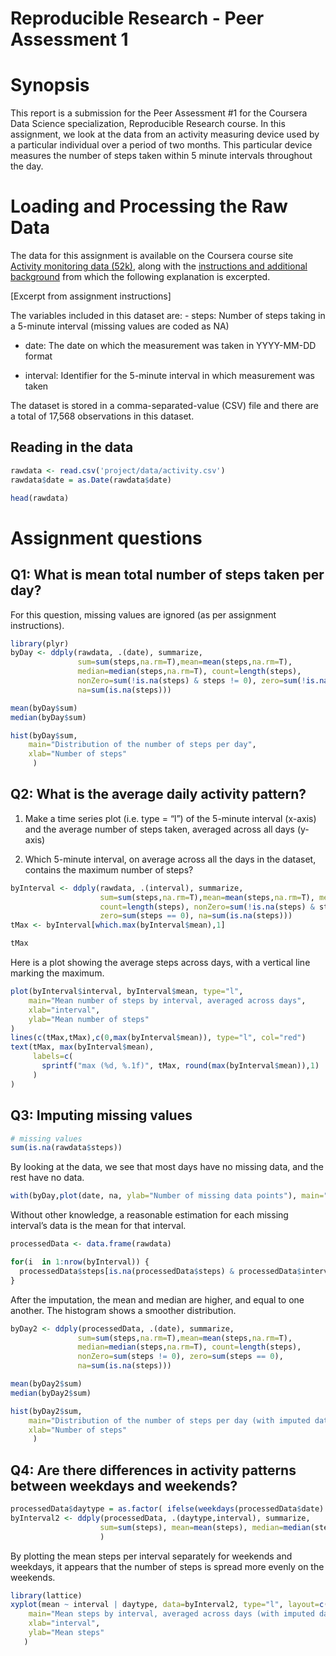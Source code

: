 Reproducible Research - Peer Assessment 1
=========================================

# Synopsis
This report is a submission for the Peer Assessment #1 for the Coursera Data Science specialization, Reproducible Research course.  In this assignment, we look at the data from an activity measuring device used by a particular individual over a period of two months. This particular device measures the number of steps taken within 5 minute intervals throughout the day.

# Loading and Processing the Raw Data

The data for this assignment is available on the Coursera course site  [Activity monitoring data (52k)](https://d396qusza40orc.cloudfront.net/repdata%2Fdata%2Factivity.zip), along with the [instructions and additional background](https://class.coursera.org/repdata-002/human_grading/view/courses/972084/assessments/3/submissions) from which the following explanation is excerpted.

[Excerpt from assignment instructions]

The variables included in this dataset are:
- steps: Number of steps taking in a 5-minute interval (missing values are coded as NA)

- date: The date on which the measurement was taken in YYYY-MM-DD format

- interval: Identifier for the 5-minute interval in which measurement was taken

The dataset is stored in a comma-separated-value (CSV) file and there are a total of 17,568 observations in this dataset.


## Reading in the data
```r
rawdata <- read.csv('project/data/activity.csv')
rawdata$date = as.Date(rawdata$date)

head(rawdata)
```

# Assignment questions

## Q1: What is mean total number of steps taken per day?

For this question, missing values are ignored (as per assignment instructions).

```r
library(plyr)
byDay <- ddply(rawdata, .(date), summarize,
               sum=sum(steps,na.rm=T),mean=mean(steps,na.rm=T),
               median=median(steps,na.rm=T), count=length(steps),
               nonZero=sum(!is.na(steps) & steps != 0), zero=sum(!is.na(steps) & steps == 0),
               na=sum(is.na(steps)))

mean(byDay$sum)
median(byDay$sum)

```

```r
hist(byDay$sum,
    main="Distribution of the number of steps per day",
    xlab="Number of steps"
     )

```


## Q2: What is the average daily activity pattern?
1. Make a time series plot (i.e. type = "l") of the 5-minute interval (x-axis) and the average number of steps taken, averaged across all days (y-axis)

2. Which 5-minute interval, on average across all the days in the dataset, contains the maximum number of steps?
```r
byInterval <- ddply(rawdata, .(interval), summarize,
                    sum=sum(steps,na.rm=T),mean=mean(steps,na.rm=T), median=median(steps,na.rm=T),
                    count=length(steps), nonZero=sum(!is.na(steps) & steps != 0),
                    zero=sum(steps == 0), na=sum(is.na(steps)))
tMax <- byInterval[which.max(byInterval$mean),1]

tMax
```

Here is a plot showing the average steps across days, with a vertical line marking the maximum.

```r
plot(byInterval$interval, byInterval$mean, type="l",
    main="Mean number of steps by interval, averaged across days",
    xlab="interval",
    ylab="Mean number of steps"
)
lines(c(tMax,tMax),c(0,max(byInterval$mean)), type="l", col="red")
text(tMax, max(byInterval$mean),
     labels=c(
       sprintf("max (%d, %.1f)", tMax, round(max(byInterval$mean)),1)
     )
)

```


## Q3: Imputing missing values



```r
# missing values
sum(is.na(rawdata$steps))
```


By looking at the data, we see that most days have no missing data, and the rest have no data.
```r
with(byDay,plot(date, na, ylab="Number of missing data points"), main="Missing data points per day")

```

Without other knowledge, a reasonable estimation for each missing interval's data is the mean for that interval.
```r
processedData <- data.frame(rawdata)

for(i  in 1:nrow(byInterval)) {
  processedData$steps[is.na(processedData$steps) & processedData$interval == byInterval$interval[i]] = byInterval$mean[i]
}

```

After the imputation, the mean and median are higher, and equal to one another. The histogram shows a smoother distribution.

```r
byDay2 <- ddply(processedData, .(date), summarize,
               sum=sum(steps,na.rm=T),mean=mean(steps,na.rm=T),
               median=median(steps,na.rm=T), count=length(steps),
               nonZero=sum(steps != 0), zero=sum(steps == 0),
               na=sum(is.na(steps)))

mean(byDay2$sum)
median(byDay2$sum)

```


```r
hist(byDay2$sum,
    main="Distribution of the number of steps per day (with imputed data)",
    xlab="Number of steps"
     )

```


## Q4: Are there differences in activity patterns between weekdays and weekends?


```r
processedData$daytype = as.factor( ifelse(weekdays(processedData$date) %in% c("Saturday","Sunday"), "weekend","weekday"))
byInterval2 <- ddply(processedData, .(daytype,interval), summarize,
                    sum=sum(steps), mean=mean(steps), median=median(steps)
                    )

```

By plotting the mean steps per interval separately for weekends and weekdays, it appears that the number of steps is spread more evenly on the weekends.

```r
library(lattice)
xyplot(mean ~ interval | daytype, data=byInterval2, type="l", layout=c(1,2),
    main="Mean steps by interval, averaged across days (with imputed data)",
    xlab="interval",
    ylab="Mean steps"
   )
```

